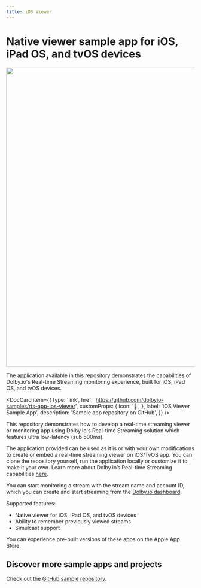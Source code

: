 ```yaml
---
title: iOS Viewer
---
```


# Native viewer sample app for iOS, iPad OS, and tvOS devices


<div class="center-container">
  <img src={IosStreamMonitor} width="800" />
</div>

The application available in this repository demonstrates the capabilities of Dolby.io's Real-time Streaming monitoring experience, built for iOS, iPad OS, and tvOS devices.


<DocCard
  item={{
    type: 'link',
    href: 'https://github.com/dolbyio-samples/rts-app-ios-viewer',
    customProps: {
      icon: '📱',
    },
    label: 'iOS Viewer Sample App',
    description: 'Sample app repository on GitHub',
  }}
/>

This repository demonstrates how to develop a real-time streaming viewer or monitoring app using Dolby.io's Real-time Streaming solution which features ultra low-latency (sub 500ms).

The application provided can be used as it is or with your own modifications to create or embed a real-time streaming viewer on iOS/TvOS app. You can clone the repository yourself, run the application locally or customize it to make it your own. Learn more about Dolby.io’s Real-time Streaming capabilities [here](https://optiview.dolby.com/solutions/real-time-streaming/).

You can start monitoring a stream with the stream name and account ID, which you can create and start streaming from the [Dolby.io dashboard](https://dashboard.dolby.io/).

Supported features:

- Native viewer for iOS, iPad OS, and tvOS devices
- Ability to remember previously viewed streams
- Simulcast support

You can experience pre-built versions of these apps on the Apple App Store.

## Discover more sample apps and projects

Check out the [GitHub sample repository](https://github.com/dolbyio-samples).
